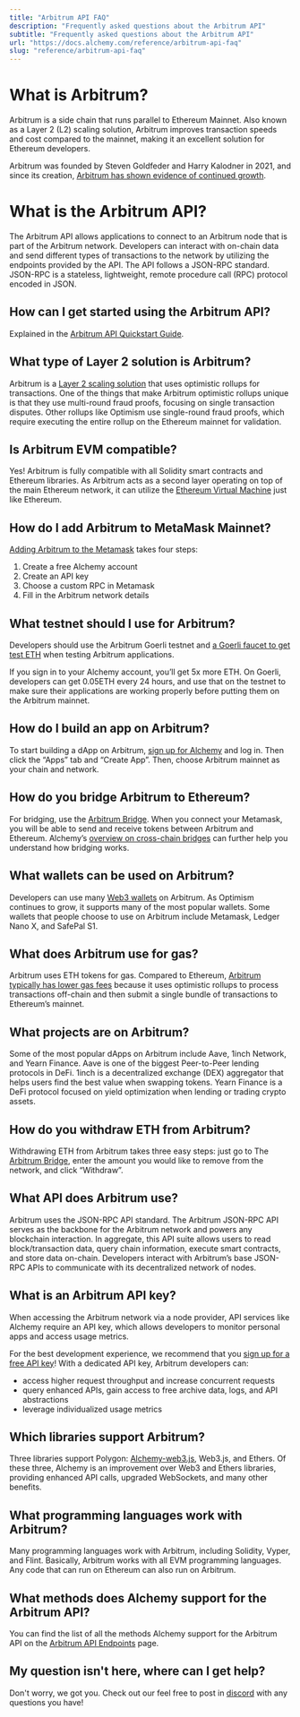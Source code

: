 ```yaml
---
title: "Arbitrum API FAQ"
description: "Frequently asked questions about the Arbitrum API"
subtitle: "Frequently asked questions about the Arbitrum API"
url: "https://docs.alchemy.com/reference/arbitrum-api-faq"
slug: "reference/arbitrum-api-faq"
---
```


# What is Arbitrum?

Arbitrum is a side chain that runs parallel to Ethereum Mainnet. Also known as a Layer 2 (L2) scaling solution, Arbitrum improves transaction speeds and cost compared to the mainnet, making it an excellent solution for Ethereum developers.

Arbitrum was founded by Steven Goldfeder and Harry Kalodner in 2021, and since its creation, [Arbitrum has shown evidence of continued growth](https://www.alchemy.com/overviews/arbitrum-statistics#:~:text=Healthy%20Ecosystem%20Growth-,Arbitrum%20is%20the%20leading%20layer%202%20Ethereum%20scaling%20solution%20that,deposit%20addresses).

# What is the Arbitrum API?

The Arbitrum API allows applications to connect to an Arbitrum node that is part of the Arbitrum network. Developers can interact with on-chain data and send different types of transactions to the network by utilizing the endpoints provided by the API. The API follows a JSON-RPC standard. JSON-RPC is a stateless, lightweight, remote procedure call (RPC) protocol encoded in JSON.

## How can I get started using the Arbitrum API?

Explained in the [Arbitrum API Quickstart Guide](/reference/arbitrum-api-quickstart#getting-started-instructions).

## What type of Layer 2 solution is Arbitrum?

Arbitrum is a [Layer 2 scaling solution](https://www.alchemy.com/overviews/ethereum-scaling-solutions) that uses optimistic rollups for transactions. One of the things that make Arbitrum optimistic rollups unique is that they use multi-round fraud proofs, focusing on single transaction disputes. Other rollups like Optimism use single-round fraud proofs, which require executing the entire rollup on the Ethereum mainnet for validation.

## Is Arbitrum EVM compatible?

Yes! Arbitrum is fully compatible with all Solidity smart contracts and Ethereum libraries. As Arbitrum acts as a second layer operating on top of the main Ethereum network, it can utilize the [Ethereum Virtual Machine](https://www.alchemy.com/overviews/what-is-the-ethereum-virtual-machine-evm) just like Ethereum.

## How do I add Arbitrum to MetaMask Mainnet?

[Adding Arbitrum to the Metamask](/docs/how-to-add-arbitrum-to-metamask#update-arbitrum-testnet-goerli) takes four steps:

1. Create a free Alchemy account
2. Create an API key
3. Choose a custom RPC in Metamask
4. Fill in the Arbitrum network details

## What testnet should I use for Arbitrum?

Developers should use the Arbitrum Goerli testnet and [a Goerli faucet to get test ETH](https://goerlifaucet.com/) when testing Arbitrum applications.

If you sign in to your Alchemy account, you’ll get 5x more ETH. On Goerli, developers can get 0.05ETH every 24 hours, and use that on the testnet to make sure their applications are working properly before putting them on the Arbitrum mainnet.

## How do I build an app on Arbitrum?

To start building a dApp on Arbitrum, [sign up for Alchemy](https://www.alchemy.com/layer2/arbitrum) and log in. Then click the “Apps” tab and “Create App”. Then, choose Arbitrum mainnet as your chain and network.

## How do you bridge Arbitrum to Ethereum?

For bridging, use the [Arbitrum Bridge](https://bridge.arbitrum.io/). When you connect your Metamask, you will be able to send and receive tokens between Arbitrum and Ethereum. Alchemy’s [overview on cross-chain bridges](https://alchemy.com/overviews/cross-chain-bridges) can further help you understand how bridging works.

## What wallets can be used on Arbitrum?

Developers can use many [Web3 wallets](https://www.alchemy.com/web3-wallets-overview) on Arbitrum. As Optimism continues to grow, it supports many of the most popular wallets. Some wallets that people choose to use on Arbitrum include Metamask, Ledger Nano X, and SafePal S1.

## What does Arbitrum use for gas?

Arbitrum uses ETH tokens for gas. Compared to Ethereum, [Arbitrum typically has lower gas fees](https://www.alchemy.com/overviews/arbitrum-statistics) because it uses optimistic rollups to process transactions off-chain and then submit a single bundle of transactions to Ethereum’s mainnet.

## What projects are on Arbitrum?

Some of the most popular dApps on Arbitrum include Aave, 1inch Network, and Yearn Finance. Aave is one of the biggest Peer-to-Peer lending protocols in DeFi. 1inch is a decentralized exchange (DEX) aggregator that helps users find the best value when swapping tokens. Yearn Finance is a DeFi protocol focused on yield optimization when lending or trading crypto assets.

## How do you withdraw ETH from Arbitrum?

Withdrawing ETH from Arbitrum takes three easy steps: just go to The [Arbitrum Bridge](https://bridge.arbitrum.io/), enter the amount you would like to remove from the network, and click “Withdraw”.

## What API does Arbitrum use?

Arbitrum uses the JSON-RPC API standard. The Arbitrum JSON-RPC API serves as the backbone for the Arbitrum network and powers any blockchain interaction. In aggregate, this API suite allows users to read block/transaction data, query chain information, execute smart contracts, and store data on-chain. Developers interact with Arbitrum’s base JSON-RPC APIs to communicate with its decentralized network of nodes.

## What is an Arbitrum API key?

When accessing the Arbitrum network via a node provider, API services like Alchemy require an API key, which allows developers to monitor personal apps and access usage metrics.

For the best development experience, we recommend that you [sign up for a free API key](https://www.alchemy.com/layer2/arbitrum)! With a dedicated API key, Arbitrum developers can:

* access higher request throughput and increase concurrent requests
* query enhanced APIs, gain access to free archive data, logs, and API abstractions
* leverage individualized usage metrics

## Which libraries support Arbitrum?

Three libraries support Polygon: [Alchemy-web3.js](/reference/use-alchemyweb3js), Web3.js, and Ethers. Of these three, Alchemy is an improvement over Web3 and Ethers libraries, providing enhanced API calls, upgraded WebSockets, and many other benefits.

## What programming languages work with Arbitrum?

Many programming languages work with Arbitrum, including Solidity, Vyper, and Flint. Basically, Arbitrum works with all EVM programming languages. Any code that can run on Ethereum can also run on Arbitrum.

## What methods does Alchemy support for the Arbitrum API?

You can find the list of all the methods Alchemy support for the Arbitrum API on the [Arbitrum API Endpoints](/reference/arbitrum-api-endpoints) page.

## My question isn't here, where can I get help?

Don't worry, we got you. Check out our feel free to post in [discord](https://alchemy.com/discord) with any questions you have!
